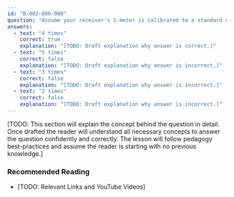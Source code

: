 ```yaml
---
id: "B-002-006-008"
question: "Assume your receiver's S-meter is calibrated to a standard of 6 dB per S-unit per a recommendation by the International Amateur Radio Union (IARU). The S-meter on your receiver shows S8 when listening to a nearby transmitter. Approximately how much must the transmitter power be raised to increase the reading to S9?"
answers:
  - text: "4 times"
    correct: true
    explanation: "[TODO: Draft explanation why answer is correct.]"
  - text: "5 times"
    correct: false
    explanation: "[TODO: Draft explanation why answer is incorrect.]"
  - text: "3 times"
    correct: false
    explanation: "[TODO: Draft explanation why answer is incorrect.]"
  - text: "2 times"
    correct: false
    explanation: "[TODO: Draft explanation why answer is incorrect.]"
---
```


[TODO: This section will explain the concept behind the question in detail. Once drafted the reader will understand all necessary concepts to answer the question confidently and correctly. The lesson will follow pedagogy best-practices and assume the reader is starting with no previous knowledge.]

### Recommended Reading

- [TODO: Relevant Links and YouTube Videos]

